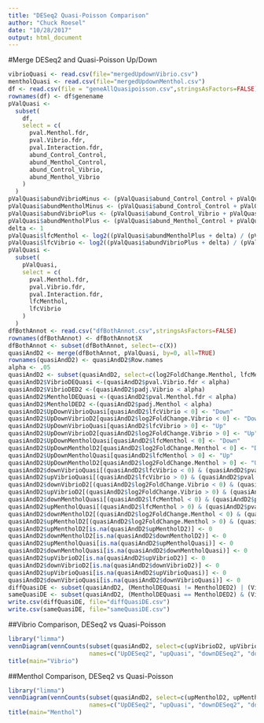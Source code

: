 ```yaml
---
title: "DESeq2 Quasi-Poisson Comparison"
author: "Chuck Roesel"
date: "10/28/2017"
output: html_document
---
```

#Merge DESeq2 and Quasi-Poisson Up/Down
```r
vibrioQuasi <- read.csv(file="mergedUpdownVibrio.csv")
mentholQuasi <- read.csv(file="mergedUpdownMenthol.csv")
df <- read.csv(file = "geneAllQuasipoisson.csv",stringsAsFactors=FALSE)
rownames(df) <- df$genename
pValQuasi <-
  subset(
    df,
    select = c(
      pval.Menthol.fdr,
      pval.Vibrio.fdr,
      pval.Interaction.fdr,
      abund_Control_Control,
      abund_Menthol_Control,
      abund_Control_Vibrio,
      abund_Menthol_Vibrio
    )
  )
pValQuasi$abundVibrioMinus <- (pValQuasi$abund_Control_Control + pValQuasi$abund_Menthol_Control)/2
pValQuasi$abundMentholMinus <- (pValQuasi$abund_Control_Control + pValQuasi$abund_Control_Vibrio)/2
pValQuasi$abundVibrioPlus <- (pValQuasi$abund_Control_Vibrio + pValQuasi$abund_Menthol_Vibrio)/2
pValQuasi$abundMentholPlus <- (pValQuasi$abund_Menthol_Control + pValQuasi$abund_Menthol_Vibrio)/2
delta <- 1
pValQuasi$lfcMenthol <- log2((pValQuasi$abundMentholPlus + delta) / (pValQuasi$abundMentholMinus + delta))
pValQuasi$lfcVibrio <- log2((pValQuasi$abundVibrioPlus + delta) / (pValQuasi$abundVibrioMinus + delta))
pValQuasi <-
  subset(
    pValQuasi,
    select = c(
      pval.Menthol.fdr,
      pval.Vibrio.fdr,
      pval.Interaction.fdr,
      lfcMenthol,
      lfcVibrio
    )
  )
dfBothAnnot <- read.csv("dfBothAnnot.csv",stringsAsFactors=FALSE)
rownames(dfBothAnnot) <- dfBothAnnot$X
dfBothAnnot <- subset(dfBothAnnot, select=-c(X))
quasiAndD2 <- merge(dfBothAnnot, pValQuasi, by=0, all=TRUE)
rownames(quasiAndD2) <- quasiAndD2$Row.names
alpha <- .05
quasiAndD2 <- subset(quasiAndD2, select=c(log2FoldChange.Menthol, lfcMenthol, padj.Menthol, pval.Menthol.fdr, log2FoldChange.Vibrio, lfcVibrio, padj.Vibrio, pval.Vibrio.fdr))
quasiAndD2$VibrioDEQuasi <-(quasiAndD2$pval.Vibrio.fdr < alpha)
quasiAndD2$VibrioDED2 <-(quasiAndD2$padj.Vibrio < alpha)
quasiAndD2$MentholDEQuasi <-(quasiAndD2$pval.Menthol.fdr < alpha)
quasiAndD2$MentholDED2 <-(quasiAndD2$padj.Menthol < alpha)
quasiAndD2$UpDownVibrioQuasi[quasiAndD2$lfcVibrio < 0] <- "Down"
quasiAndD2$UpDownVibrioD2[quasiAndD2$log2FoldChange.Vibrio < 0] <- "Down"
quasiAndD2$UpDownVibrioQuasi[quasiAndD2$lfcVibrio > 0] <- "Up"
quasiAndD2$UpDownVibrioD2[quasiAndD2$log2FoldChange.Vibrio > 0] <- "Up"
quasiAndD2$UpDownMentholQuasi[quasiAndD2$lfcMenthol < 0] <- "Down"
quasiAndD2$UpDownMentholD2[quasiAndD2$log2FoldChange.Menthol < 0] <- "Down"
quasiAndD2$UpDownMentholQuasi[quasiAndD2$lfcMenthol > 0] <- "Up"
quasiAndD2$UpDownMentholD2[quasiAndD2$log2FoldChange.Menthol > 0] <- "Up"
quasiAndD2$downVibrioQuasi[(quasiAndD2$lfcVibrio < 0) & (quasiAndD2$pval.Vibrio.fdr < alpha)] <- 1
quasiAndD2$upVibrioQuasi[(quasiAndD2$lfcVibrio > 0) & (quasiAndD2$pval.Vibrio.fdr < alpha)] <- 1
quasiAndD2$downVibrioD2[(quasiAndD2$log2FoldChange.Vibrio < 0) & (quasiAndD2$padj.Vibrio < alpha)] <- 1
quasiAndD2$upVibrioD2[(quasiAndD2$log2FoldChange.Vibrio > 0) & (quasiAndD2$padj.Vibrio < alpha)] <- 1
quasiAndD2$downMentholQuasi[(quasiAndD2$lfcMenthol < 0) & (quasiAndD2$pval.Menthol.fdr < alpha)] <- 1
quasiAndD2$upMentholQuasi[(quasiAndD2$lfcMenthol > 0) & (quasiAndD2$pval.Menthol.fdr < alpha)] <- 1
quasiAndD2$downMentholD2[(quasiAndD2$log2FoldChange.Menthol < 0) & (quasiAndD2$padj.Menthol < alpha)] <- 1
quasiAndD2$upMentholD2[(quasiAndD2$log2FoldChange.Menthol > 0) & (quasiAndD2$padj.Menthol < alpha)] <- 1
quasiAndD2$upMentholD2[is.na(quasiAndD2$upMentholD2)] <- 0
quasiAndD2$downMentholD2[is.na(quasiAndD2$downMentholD2)] <- 0
quasiAndD2$upMentholQuasi[is.na(quasiAndD2$upMentholQuasi)] <- 0
quasiAndD2$downMentholQuasi[is.na(quasiAndD2$downMentholQuasi)] <- 0
quasiAndD2$upVibrioD2[is.na(quasiAndD2$upVibrioD2)] <- 0
quasiAndD2$downVibrioD2[is.na(quasiAndD2$downVibrioD2)] <- 0
quasiAndD2$upVibrioQuasi[is.na(quasiAndD2$upVibrioQuasi)] <- 0
quasiAndD2$downVibrioQuasi[is.na(quasiAndD2$downVibrioQuasi)] <- 0
diffQuasiDE <- subset(quasiAndD2, (MentholDEQuasi != MentholDED2) | (VibrioDEQuasi != VibrioDED2) | (UpDownVibrioD2 != UpDownVibrioQuasi)| (UpDownMentholD2 != UpDownMentholQuasi))
sameQuasiDE <- subset(quasiAndD2, (MentholDEQuasi == MentholDED2) & (VibrioDEQuasi == VibrioDED2) & (UpDownVibrioD2 == UpDownVibrioQuasi) & (UpDownMentholD2 == UpDownMentholQuasi))
write.csv(diffQuasiDE, file="diffQuasiDE.csv")
write.csv(sameQuasiDE, file="sameQuasiDE.csv")
```

##Vibrio Comparison, DESeq2 vs Quasi-Poisson
```r
library("limma")
vennDiagram(vennCounts(subset(quasiAndD2, select=c(upVibrioD2, upVibrioQuasi, downVibrioD2, downVibrioQuasi))), 
                       names=c("UpDESeq2", "upQuasi", "downDESeq2", "downQuasi"), circle.col=c("red", "green", "blue", "yellow"))
title(main="Vibrio")
```

##Menthol Comparison, DESeq2 vs Quasi-Poisson
```r
library("limma")
vennDiagram(vennCounts(subset(quasiAndD2, select=c(upMentholD2, upMentholQuasi, downMentholD2, downMentholQuasi))), 
                       names=c("UpDESeq2", "upQuasi", "downDESeq2", "downQuasi"), circle.col=c("red", "green", "blue", "yellow"))
title(main="Menthol")
```